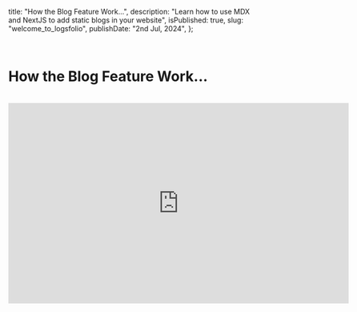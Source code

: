  title: "How the Blog Feature Work...",
  description:
    "Learn how to use MDX and NextJS to add static blogs in your website",
  isPublished: true,
  slug: "welcome_to_logsfolio",
  publishDate: "2nd Jul, 2024",
};

<br />

# How the Blog Feature Work...

<br />
<div className="flex justify-center">
  <iframe
    width="680"
    height="400"
    src="https://www.youtube.com/embed/mjD5arlOB9A?si=fNs456hV8Jj0ROQw"
    title="YouTube video player"
    frameborder="0"
    allow="accelerometer; autoplay; clipboard-write; encrypted-media; gyroscope; picture-in-picture; web-share"
    referrerpolicy="strict-origin-when-cross-origin"
    allowfullscreen
  ></iframe>
</div>
<br />
